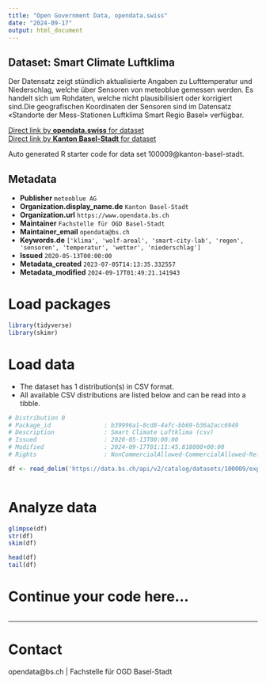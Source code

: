 ```yaml
---
title: "Open Government Data, opendata.swiss"
date: "2024-09-17"
output: html_document
---
```


## Dataset: Smart Climate Luftklima

Der Datensatz zeigt stündlich aktualisierte Angaben zu Lufttemperatur und Niederschlag, welche über Sensoren von meteoblue gemessen werden. Es handelt sich um Rohdaten, welche nicht plausibilisiert oder korrigiert sind.Die geografischen Koordinaten der Sensoren sind im Datensatz «Standorte der Mess-Stationen Luftklima Smart Regio Basel» verfügbar.

[Direct link by **opendata.swiss** for dataset](https://opendata.swiss/de/dataset/smart-climate-luftklima)<br>
[Direct link by **Kanton Basel-Stadt** for dataset](https://data.bs.ch/explore/dataset/100009/)

Auto generated R starter code for data set 100009@kanton-basel-stadt.

## Metadata

- **Publisher** `meteoblue AG`
- **Organization.display_name.de** `Kanton Basel-Stadt`
- **Organization.url** `https://www.opendata.bs.ch`
- **Maintainer** `Fachstelle für OGD Basel-Stadt`
- **Maintainer_email** `opendata@bs.ch`
- **Keywords.de** `['klima', 'wolf-areal', 'smart-city-lab', 'regen', 'sensoren', 'temperatur', 'wetter', 'niederschlag']`
- **Issued** `2020-05-13T00:00:00`
- **Metadata_created** `2023-07-05T14:13:35.332557`
- **Metadata_modified** `2024-09-17T01:49:21.141943`


# Load packages

```r

library(tidyverse)
library(skimr)

```

# Load data

-   The dataset has 1 distribution(s) in CSV format.
-   All available CSV distributions are listed below and can be read into a tibble.

```r

# Distribution 0
# Package_id               : b39996a1-8cd8-4afc-bb69-b36a2acc6949
# Description              : Smart Climate Luftklima (csv)
# Issued                   : 2020-05-13T00:00:00
# Modified                 : 2024-09-17T01:11:45.818000+00:00
# Rights                   : NonCommercialAllowed-CommercialAllowed-ReferenceRequired

df <- read_delim('https://data.bs.ch/api/v2/catalog/datasets/100009/exports/csv?use_labels=true')



```

# Analyze data

```r

glimpse(df)
str(df)
skim(df)

head(df)
tail(df)

```

# Continue your code here...

```r

```

------------------------------------------------------------------------

# Contact

opendata@bs.ch | Fachstelle für OGD Basel-Stadt
